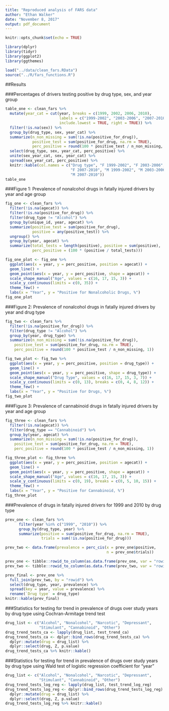 ```yaml
---
title: "Reproduced analysis of FARS data"
author: "Ethan Walker"
date: "November 8, 2017"
output: pdf_document
---
```


```r
knitr::opts_chunk$set(echo = TRUE)
```

```r
library(dplyr)
library(tidyr)
library(ggplot2)
library(ggthemes)

load("../data/clean_fars.RData")
source("../R/fars_functions.R")
```

##Results
  
###Percentages of drivers testing positive by drug type, sex, and year group
```r
table_one <- clean_fars %>%
  mutate(year_cat = cut(year, breaks = c(1999, 2002, 2006, 2010), 
                        labels = c("1999-2002", "2003-2006", "2007-2010"), 
                        include.lowest = TRUE, right = TRUE)) %>%
  filter(!is.na(sex)) %>%
  group_by(drug_type, sex, year_cat) %>%
  summarize(n_non_missing = sum(!is.na(positive_for_drug)), 
            positive_test = sum(positive_for_drug, na.rm = TRUE), 
            perc_positive = round(100 * positive_test / n_non_missing, 1)) %>%
  select(drug_type, sex, year_cat, perc_positive) %>%
  unite(sex_year_cat, sex, year_cat) %>%
  spread(sex_year_cat, perc_positive) %>%
  knitr::kable(col.names = c("Drug type", "F 1999-2002", "F 2003-2006", 
                             "F 2007-2010", "M 1999-2002", "M 2003-2006", 
                             "M 2007-2010"))
table_one
```

###Figure 1: Prevalence of nonalcohol drugs in fatally injured drivers by year and age group
```r
fig_one <- clean_fars %>% 
  filter(!is.na(agecat)) %>% 
  filter(!is.na(positive_for_drug)) %>% 
  filter(drug_type != "Alcohol") %>% 
  group_by(unique_id, year, agecat) %>% 
  summarize(positive_test = sum(positive_for_drug), 
            positive = any(positive_test)) %>% 
  ungroup() %>% 
  group_by(year, agecat) %>% 
  summarize(total_tests = length(positive), positive = sum(positive), 
            perc_positive = (100 * (positive / total_tests)))

fig_one_plot <- fig_one %>% 
  ggplot(aes(x = year, y = perc_positive, position = agecat)) +
  geom_line() +
  geom_point(aes(x = year, y = perc_positive, shape = agecat)) +
  scale_shape_manual("Age", values = c(16, 17, 15, 3)) +
  scale_y_continuous(limits = c(0, 35)) +
  theme_few() +
  labs(x = "Year", y = "Positive for Nonalcoholic Drugs, %")
fig_one_plot
```

###Figure 2: Prevalence of nonalcohol drugs in fatally injured drivers by year and drug type
```r
fig_two <- clean_fars %>% 
  filter(!is.na(positive_for_drug)) %>% 
  filter(drug_type != "Alcohol") %>% 
  group_by(year, drug_type) %>% 
  summarize(n_non_missing = sum(!is.na(positive_for_drug)),
    positive_test = sum(positive_for_drug, na.rm = TRUE),
    perc_positive = round(100 * positive_test / n_non_missing, 1))

fig_two_plot <- fig_two %>% 
  ggplot(aes(x = year, y = perc_positive, position = drug_type)) +
  geom_line() +
  geom_point(aes(x = year, y = perc_positive, shape = drug_type)) +
  scale_shape_manual("Drug Type", values = c(16, 17, 15, 3, 7)) +
  scale_y_continuous(limits = c(0, 13), breaks = c(0, 4, 8, 12)) +
  theme_few() +
  labs(x = "Year", y = "Positive for Drugs, %")
fig_two_plot

```

###Figure 3: Prevalence of cannabinoid drugs in fatally injured drivers by year and age group
```r
fig_three <- clean_fars %>% 
  filter(!is.na(agecat)) %>% 
  filter(drug_type == "Cannabinoid") %>% 
  group_by(year, agecat) %>% 
  summarize(n_non_missing = sum(!is.na(positive_for_drug)),
    positive_test = sum(positive_for_drug, na.rm = TRUE),
    perc_positive = round(100 * positive_test / n_non_missing, 1))

fig_three_plot <- fig_three %>% 
  ggplot(aes(x = year, y = perc_positive, position = agecat)) +
  geom_line() +
  geom_point(aes(x = year, y = perc_positive, shape = agecat)) +
  scale_shape_manual("Age", values = c(16, 17, 15, 3)) +
  scale_y_continuous(limits = c(0, 19), breaks = c(0, 5, 10, 15)) +
  theme_few() +
  labs(x = "Year", y = "Positive for Cannabinoid, %")
fig_three_plot

```

###Prevalence of drugs in fatally injured drivers for 1999 and 2010 by drug type
```r
prev_one <- clean_fars %>%
      filter(year %in% c("1999", "2010")) %>%
      group_by(drug_type, year) %>%
      summarize(positive = sum(positive_for_drug, na.rm = TRUE),
                trials = sum(!is.na(positive_for_drug)))

prev_two <- data.frame(prevalence = perc_cis(x = prev_one$positive, 
                                             n = prev_one$trials))

prev_one <- tibble::rowid_to_column(as.data.frame(prev_one, var = "rowid"))
prev_two <- tibble::rowid_to_column(as.data.frame(prev_two, var = "rowid"))

prev_final <- prev_one %>% 
  full_join(prev_two, by = "rowid") %>% 
  select(drug_type, year, prevalence) %>% 
  spread(key = year, value = prevalence) %>% 
  rename(`Drug type` = drug_type)
knitr::kable(prev_final)
```

###Statistics for testing for trend in prevalence of drugs over study years by drug type using Cochran-Armitage trend test
```r
drug_list <- c("Alcohol", "Nonalcohol", "Narcotic", "Depressant",
               "Stimulant", "Cannabinoid", "Other")
drug_trend_tests_ca <- lapply(drug_list, test_trend_ca)
drug_trend_tests_ca <- dplyr::bind_rows(drug_trend_tests_ca) %>%
  dplyr::mutate(drug = drug_list) %>%
  dplyr::select(drug, Z, p.value)
drug_trend_tests_ca %>% knitr::kable()
```

###Statistics for testing for trend in prevalence of drugs over study years by drug type using Wald test of logistic regression coefficient for “year”
```r
drug_list <- c("Alcohol", "Nonalcohol", "Narcotic", "Depressant",
               "Stimulant", "Cannabinoid", "Other")
drug_trend_tests_log_reg <- lapply(drug_list, test_trend_log_reg)
drug_trend_tests_log_reg <- dplyr::bind_rows(drug_trend_tests_log_reg) %>%
  dplyr::mutate(drug = drug_list) %>%
  dplyr::select(drug, Z, p.value)
drug_trend_tests_log_reg %>% knitr::kable()
```